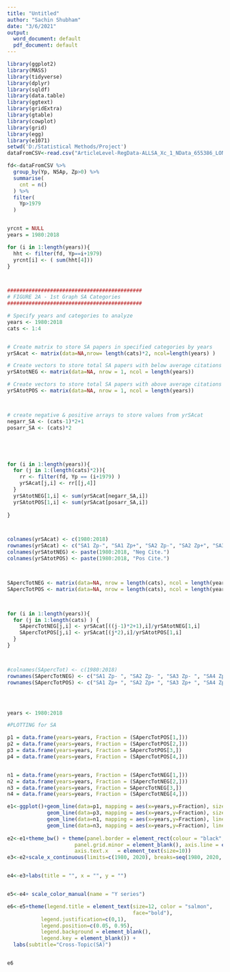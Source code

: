 ---
title: "Untitled"
author: "Sachin Shubham"
date: "3/6/2021"
output:
  word_document: default
  pdf_document: default
---

```{r}
library(ggplot2)
library(MASS)
library(tidyverse)
library(dplyr)
library(sqldf)
library(data.table)
library(ggtext)
library(gridExtra)
library(gtable)
library(cowplot)
library(grid)
library(egg)
library(e1071)
setwd('D:/Statistical Methods/Project')
dataFromCSV<-read.csv("ArticleLevel-RegData-ALLSA_Xc_1_NData_655386_LONGXCIP2.csv")

fd<-dataFromCSV %>%
  group_by(Yp, NSAp, Zp>0) %>%
  summarise(
    cnt = n()
  ) %>%
  filter(
    Yp>1979
  )


yrcnt = NULL
years = 1980:2018

for (i in 1:length(years)){
  hht <- filter(fd, Yp==i+1979)
  yrcnt[i] <- ( sum(hht[4]))
}



############################################
# FIGURE 2A - 1st Graph SA Categories
############################################

# Specify years and categories to analyze
years <- 1980:2018
cats <- 1:4


# Create matrix to store SA papers in specified categories by years
yrSAcat <- matrix(data=NA,nrow= length(cats)*2, ncol=length(years) )

# Create vectors to store total SA papers with below average citations in specified categories by years
yrSAtotNEG <- matrix(data=NA, nrow = 1, ncol = length(years))

# Create vectors to store total SA papers with above average citations in specified categories by years
yrSAtotPOS <- matrix(data=NA, nrow = 1, ncol = length(years))



# create negative & positive arrays to store values from yrSAcat
negarr_SA <- (cats-1)*2+1
posarr_SA <- (cats)*2





for (i in 1:length(years)){
  for (j in 1:(length(cats)*2)){
    rr <- filter(fd, Yp == (i+1979) )
    yrSAcat[j,i] <- rr[[j,4]]
  }
  yrSAtotNEG[1,i] <- sum(yrSAcat[negarr_SA,i])
  yrSAtotPOS[1,i] <- sum(yrSAcat[posarr_SA,i])
  
}



colnames(yrSAcat) <- c(1980:2018)
rownames(yrSAcat) <- c("SA1 Zp-", "SA1 Zp+", "SA2 Zp-", "SA2 Zp+", "SA3 Zp-", "SA3 Zp+", "SA4 Zp-", "SA4 Zp+")
colnames(yrSAtotNEG) <- paste(1980:2018, "Neg Cite.")
colnames(yrSAtotPOS) <- paste(1980:2018, "Pos Cite.")



SApercTotNEG <- matrix(data=NA, nrow = length(cats), ncol = length(years))
SApercTotPOS <- matrix(data=NA, nrow = length(cats), ncol = length(years))



for (i in 1:length(years)){
  for (j in 1:length(cats) ) {
    SApercTotNEG[j,i] <- yrSAcat[((j-1)*2+1),i]/yrSAtotNEG[1,i]
    SApercTotPOS[j,i] <- yrSAcat[(j*2),i]/yrSAtotPOS[1,i]
  }
}



#colnames(SApercTot) <- c(1980:2018)
rownames(SApercTotNEG) <- c("SA1 Zp- ", "SA2 Zp- ", "SA3 Zp- ", "SA4 Zp- ")
rownames(SApercTotPOS) <- c("SA1 Zp+ ", "SA2 Zp+ ", "SA3 Zp+ ", "SA4 Zp+ ")




years <- 1980:2018

#PLOTTING for SA

p1 = data.frame(years=years, Fraction = (SApercTotPOS[1,]))
p2 = data.frame(years=years, Fraction = (SApercTotPOS[2,]))
p3 = data.frame(years=years, Fraction = SApercTotPOS[3,])
p4 = data.frame(years=years, Fraction = (SApercTotPOS[4,]))


n1 = data.frame(years=years, Fraction = (SApercTotNEG[1,]))
n2 = data.frame(years=years, Fraction = (SApercTotNEG[2,]))
n3 = data.frame(years=years, Fraction = SApercTotNEG[3,])
n4 = data.frame(years=years, Fraction = (SApercTotNEG[4,]))

e1<-ggplot()+geom_line(data=p1, mapping = aes(x=years,y=Fraction), size=0.5, color="grey30") + geom_line(data=p2, mapping = aes(x=years,y=Fraction), size=0.5, color="grey69") +
             geom_line(data=p3, mapping = aes(x=years,y=Fraction), size=0.5, color="royalblue") + geom_line(data=p4, mapping = aes(x=years,y=Fraction), size=0.5, color="blue") +
             geom_line(data=n1, mapping = aes(x=years,y=Fraction), linetype = "dashed", size=0.5, color="grey30") + geom_line(data=n2, mapping = aes(x=years,y=Fraction), linetype = "dashed", size=0.5, color="grey69") +
             geom_line(data=n3, mapping = aes(x=years,y=Fraction), linetype = "dashed", size=0.5, color="royalblue") + geom_line(data=n4, mapping = aes(x=years,y=Fraction), linetype = "dashed", size=0.5, color="blue")
  
e2<-e1+theme_bw() + theme(panel.border = element_rect(colour = "black", fill=NA, size=1), panel.grid.major = element_blank(),
                      panel.grid.minor = element_blank(), axis.line = element_line(colour = "black"),
                      axis.text.x   = element_text(size=10)) 
e3<-e2+scale_x_continuous(limits=c(1980, 2020), breaks=seq(1980, 2020, 5))+scale_y_continuous(limits=c(0.0, 0.6), breaks=seq(0.0, 0.6, 0.2))


e4<-e3+labs(title = "", x = "", y = "")


e5<-e4+ scale_color_manual(name = "Y series")

e6<-e5+theme(legend.title = element_text(size=12, color = "salmon", 
                                         face="bold"),
           legend.justification=c(0,1), 
           legend.position=c(0.05, 0.95),
           legend.background = element_blank(),
           legend.key = element_blank()) + 
  labs(subtitle="Cross-Topic(SA)")


e6




               


```

